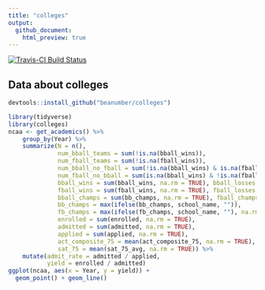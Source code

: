 ```yaml
---
title: "colleges"
output:
  github_document:
    html_preview: true
---
```


[![Travis-CI Build Status](https://travis-ci.org/beanumber/colleges.svg?branch=master)](https://travis-ci.org/beanumber/colleges)

## Data about colleges

```r
devtools::install_github("beanumber/colleges")
```

```r
library(tidyverse)
library(colleges)
ncaa <- get_academics() %>%
    group_by(Year) %>%
    summarize(N = n(),
              num_bball_teams = sum(!is.na(bball_wins)),
              num_fball_teams = sum(!is.na(fball_wins)),
              num_bball_no_fball = sum(!is.na(bball_wins) & is.na(fball_wins)),
              num_fball_no_bball = sum(is.na(bball_wins) & !is.na(fball_wins)),
              bball_wins = sum(bball_wins, na.rm = TRUE), bball_losses = sum(bball_losses, na.rm = TRUE),
              fball_wins = sum(fball_wins, na.rm = TRUE), fball_losses = sum(fball_losses, na.rm = TRUE),
              bball_champs = sum(bb_champs, na.rm = TRUE), fball_champs = sum(fb_champs, na.rm = TRUE),
              bb_champs = max(ifelse(bb_champs, school_name, "")),
              fb_champs = max(ifelse(fb_champs, school_name, ""), na.rm = TRUE),
              enrolled = sum(enrolled, na.rm = TRUE),
              admitted = sum(admitted, na.rm = TRUE),
              applied = sum(applied, na.rm = TRUE),
              act_composite_75 = mean(act_composite_75, na.rm = TRUE),
              sat_75 = mean(sat_75_avg, na.rm = TRUE)) %>%
    mutate(admit_rate = admitted / applied,
           yield = enrolled / admitted)
ggplot(ncaa, aes(x = Year, y = yield)) + 
  geom_point() + geom_line()
```
